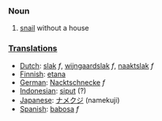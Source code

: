 ===Noun===
# [[snail]] without a house

===[[Translation]]s===
*[[Dutch]]: [[slak]] ''f'', [[wijngaardslak]] ''f'', [[naaktslak]] ''f''
*[[Finnish]]: [[etana]]
*[[German]]: [[Nacktschnecke]] ''f''
*[[Indonesian]]: [[siput]] (?)
*[[Japanese]]: [[ナメクジ]] (namekuji)
*[[Spanish]]: [[babosa]] ''f''